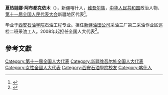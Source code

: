 '''夏热娃娜·阿布都克依木'''（{{bd|1974年||||阿布都克依木}}），新疆喀什人，[[维吾尔族|维吾尔族]]，[[中华人民共和国|中华人民共和国]]政治人物、[[第十一届全国人民代表大会|第十一届全国人民代表大会]]新疆地区代表<ref>{{cite web|author=新华网|title=第十一届全国人大代表|url=http://news.xinhuanet.com/ziliao/2008-03/03/content_7708230.htm?node=36628|publisher=新华网|accessdate=2014-01-07|archive-date=2014-01-10|archive-url=https://web.archive.org/web/20140110211415/http://news.xinhuanet.com/ziliao/2008-03/03/content_7708230.htm?node=36628|dead-url=no}}</ref>。

毕业于[[西安石油学院|西安石油学院]]石油工程专业。担任[[新疆油田公司|新疆油田公司]]采油三厂第二采油作业区巡检二班采油工人。2008年起担任全国人大代表<ref>{{cite news|title=全国人大代表信息-夏热娃娜·阿布都克依木|url= http://210.82.31.1:8084/delegate/viewDelegate.action?dbid=112653|accessdate=2013-04-05|newspaper=全国人大网|archive-url=https://web.archive.org/web/20140527220517/http://www.npc.gov.cn/delegate/viewDelegate.action?dbid=112653|archive-date=2014-05-27|dead-url=yes}}</ref>。

==參考文獻==
{{reflist}}
{{DEFAULTSORT:阿布都克依木}}
[[Category:第十一届全国人大代表|Category:第十一届全国人大代表]]
[[Category:新疆维吾尔族全国人大代表|Category:新疆维吾尔族全国人大代表]]
[[Category:女性全國人大代表|Category:女性全國人大代表]]
[[Category:西安石油學院校友|Category:西安石油學院校友]]
[[Category:喀什人|Category:喀什人]]